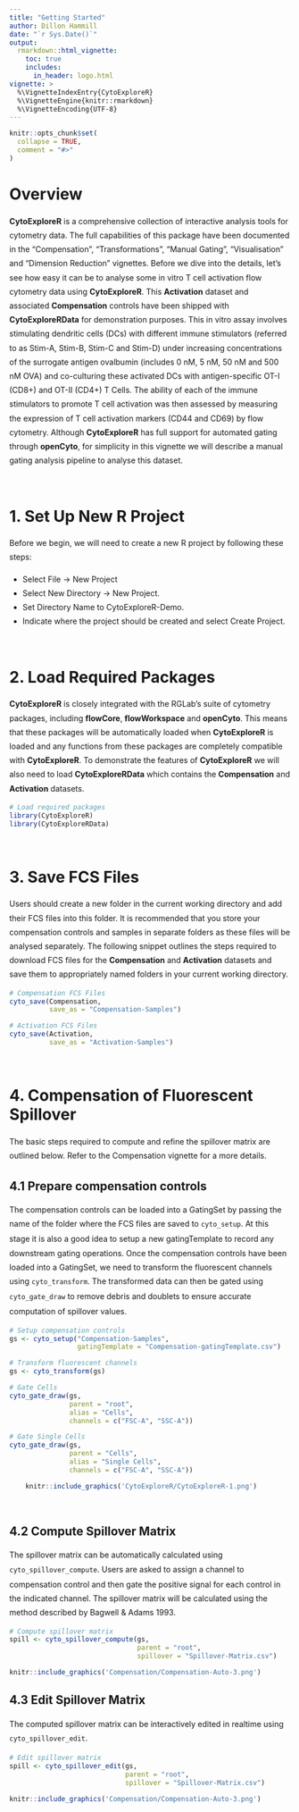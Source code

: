```yaml
---
title: "Getting Started"
author: Dillon Hammill
date: "`r Sys.Date()`"
output:
  rmarkdown::html_vignette:
    toc: true
    includes:
      in_header: logo.html
vignette: >
  %\VignetteIndexEntry{CytoExploreR}
  %\VignetteEngine{knitr::rmarkdown}
  %\VignetteEncoding{UTF-8}
---
```


```r
knitr::opts_chunk$set(
  collapse = TRUE,
  comment = "#>"
)
```

# Overview

<div style="line-height: 1.8em;"> **CytoExploreR** is a comprehensive collection of interactive analysis tools for cytometry data. The full capabilities of this package have been documented in the "Compensation", "Transformations", "Manual Gating", "Visualisation" and "Dimension Reduction" vignettes. Before we dive into the details, let's see how easy it can be to analyse some in vitro T cell activation flow cytometry data using **CytoExploreR**. This **Activation** dataset and associated **Compensation** controls have been shipped with **CytoExploreRData** for demonstration purposes. This in vitro assay involves stimulating dendritic cells (DCs) with different immune stimulators (referred to as Stim-A, Stim-B, Stim-C and Stim-D) under increasing concentrations of the surrogate antigen ovalbumin (includes 0 nM, 5 nM, 50 nM and 500 nM OVA) and co-culturing these activated DCs with antigen-specific OT-I (CD8+) and OT-II (CD4+) T Cells. The ability of each of the immune stimulators to promote T cell activation was then assessed by measuring the expression of T cell activation markers (CD44 and CD69) by flow cytometry. Although **CytoExploreR** has full support for automated gating through **openCyto**, for simplicity in this vignette we will describe a manual gating analysis pipeline to analyse this dataset. </div>

<br>

# 1. Set Up New R Project

<div style="line-height: 1.8em;"> Before we begin, we will need to create a new R project by following these steps:

+ Select File -> New Project
+ Select New Directory -> New Project. 
+ Set Directory Name to CytoExploreR-Demo. 
+ Indicate where the project should be created and select Create Project.

</div>

<br>

# 2. Load Required Packages

<div style="line-height: 1.8em;"> **CytoExploreR** is closely integrated with the RGLab's suite of cytometry packages, including **flowCore**, **flowWorkspace** and **openCyto**. This means that these packages will be automatically loaded when **CytoExploreR** is loaded and any functions from these packages are completely compatible with **CytoExploreR**. To demonstrate the features of **CytoExploreR** we will also need to load **CytoExploreRData** which contains the **Compensation** and **Activation** datasets.  </div>

```r
# Load required packages
library(CytoExploreR)
library(CytoExploreRData)
```

<br>

# 3. Save FCS Files

<div style="line-height: 1.8em;"> Users should create a new folder in the current working directory and add their FCS files into this folder. It is recommended that you store your compensation controls and samples in separate folders as these files will be analysed separately. The following snippet outlines the steps required to download FCS files for the **Compensation** and **Activation** datasets and save them to appropriately named folders in your current working directory. </div>

```r
# Compensation FCS Files
cyto_save(Compensation, 
          save_as = "Compensation-Samples")

# Activation FCS Files
cyto_save(Activation,
          save_as = "Activation-Samples")
```

<br>

# 4. Compensation of Fluorescent Spillover

<div style="line-height: 1.8em;"> The basic steps required to compute and refine the spillover matrix are outlined below. Refer to the Compensation vignette for a more details. </div>

## 4.1 Prepare compensation controls

<div style="line-height: 1.8em;"> The compensation controls can be loaded into a GatingSet by passing the name of the folder where the FCS files are saved to `cyto_setup`. At this stage it is also a good idea to setup a new gatingTemplate to record any downstream gating operations. Once the compensation controls have been loaded into a GatingSet, we need to transform the fluorescent channels using `cyto_transform`. The transformed data can then be gated using `cyto_gate_draw` to remove debris and doublets to ensure accurate computation of spillover values. </div>

```r
# Setup compensation controls
gs <- cyto_setup("Compensation-Samples",
                 gatingTemplate = "Compensation-gatingTemplate.csv")

# Transform fluorescent channels
gs <- cyto_transform(gs)

# Gate Cells
cyto_gate_draw(gs,
               parent = "root",
               alias = "Cells",
               channels = c("FSC-A", "SSC-A"))

# Gate Single Cells
cyto_gate_draw(gs,
               parent = "Cells",
               alias = "Single Cells",
               channels = c("FSC-A", "SSC-A"))
```

```r
    knitr::include_graphics('CytoExploreR/CytoExploreR-1.png')
```

<br>

## 4.2 Compute Spillover Matrix

<div style="line-height: 1.8em;"> The spillover matrix can be automatically calculated using `cyto_spillover_compute`. Users are asked to assign a channel to compensation control and then gate the positive signal for each control in the indicated channel. The spillover matrix will be calculated using the method described by Bagwell & Adams 1993. </div>

```r
# Compute spillover matrix
spill <- cyto_spillover_compute(gs,
                                parent = "root",
                                spillover = "Spillover-Matrix.csv")
```

```r
knitr::include_graphics('Compensation/Compensation-Auto-3.png')
```

## 4.3 Edit Spillover Matrix

<div style="line-height: 1.8em;"> The computed spillover matrix can be interactively edited in realtime using `cyto_spillover_edit`. </div>

```r
# Edit spillover matrix
spill <- cyto_spillover_edit(gs,
                             parent = "root",
                             spillover = "Spillover-Matrix.csv")
```

```r
knitr::include_graphics('Compensation/Compensation-Auto-3.png')
```

<br>



